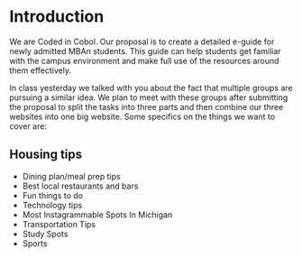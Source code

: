# Introduction

We are Coded in Cobol. Our proposal is to create a detailed e-guide for newly admitted MBAn students. This guide can help students get familiar with the campus environment and make full use of the resources around them effectively. 

In class yesterday we talked with you about the fact that multiple groups are pursuing a similar idea. We plan to meet with these groups after submitting the proposal to split the tasks into three parts and then combine our three websites into one big website. Some specifics on the things we want to cover are:

## Housing tips
* Dining plan/meal prep tips
* Best local restaurants and bars
* Fun things to do 
* Technology tips 
* Most Instagrammable Spots In Michigan
* Transportation Tips
* Study Spots
* Sports

